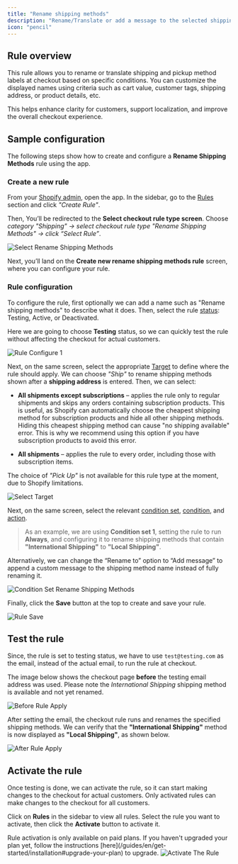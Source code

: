 ```yaml
---
title: "Rename shipping methods"
description: "Rename/Translate or add a message to the selected shipping methods at the checkout under given conditions."
icon: "pencil"
---
```


## Rule overview

This rule allows you to rename or translate shipping and pickup method labels at checkout based on specific conditions. You can customize the displayed names using criteria such as cart value, customer tags, shipping address, or product details, etc.

This helps enhance clarity for customers, support localization, and improve the overall checkout experience.

## Sample configuration

The following steps show how to create and configure a **Rename Shipping Methods** rule using the app.

### Create a new rule

From your [Shopify admin](/guides/en/get-started/installation#go-to-the-app), open the app. In the sidebar, go to the [Rules](/guides/en/get-started/quickstart#create-a-sample-rule) section and click _"Create Rule"_.

Then, You’ll be redirected to the **Select checkout rule type screen**. Choose _category "Shipping" → select checkout rule type "Rename Shipping Methods" → click “Select Rule”_.

<img
  src="/images/essentials/shipping/select-rename-shipping-methods.webp"
  alt="Select Rename Shipping Methods"
/>

Next, you’ll land on the **Create new rename shipping methods rule** screen, where you can configure your rule.

### Rule configuration

To configure the rule, first optionally we can add a name such as "Rename shipping methods" to describe what it does. Then, select the rule [status](/guides/en/get-started/concepts#status): Testing, Active, or Deactivated.

Here we are going to choose **Testing** status, so we can quickly test the rule without affecting the checkout for actual customers.

<img
  src="/images/essentials/shipping/rule-configure-1-rename-shipping-methods.webp"
  alt="Rule Configure 1"
/>

Next, on the same screen, select the appropriate [Target](/guides/en/get-started/concepts#target) to define where the rule should apply. We can choose _"Ship"_ to rename shipping methods shown after a **shipping address** is entered. Then, we can select:

- **All shipments except subscriptions** – applies the rule only to regular shipments and skips any orders containing subscription products. This is useful, as Shopify can automatically choose the cheapest shipping method for subscription products and hide all other shipping methods. Hiding this cheapest shipping method can cause "no shipping available" error. This is why we recommend using this option if you have subscription products to avoid this error.

- **All shipments** – applies the rule to every order, including those with subscription items.

The choice of _"Pick Up"_ is not available for this rule type at the moment, due to Shopify limitations.

<img
  src="/images/essentials/shipping/select-target-2.webp"
  alt="Select Target"
/>

Next, on the same screen, select the relevant [condition set](/guides/en/get-started/concepts#condition-set), [condition](/guides/en/get-started/concepts#conditions-when), and [action](/guides/en/get-started/concepts#action-what).

> As an example, we are using **Condition set 1**, setting the rule to run **Always**, and configuring it to rename shipping methods that contain **"International Shipping"** to **"Local Shipping"**.

Alternatively, we can change the “Rename to” option to “Add message” to append a custom message to the shipping method name instead of fully renaming it.

<img
  src="/images/essentials/shipping/condition-set-rename-shipping-methods.webp"
  alt="Condition Set Rename Shipping Methods"
/>

Finally, click the <b>Save</b> button at the top to create and save your rule.

<img src="/images/shared/save-rule.webp" alt="Rule Save" />

## Test the rule

Since, the rule is set to testing status, we have to use `test@testing.com` as the email, instead of the actual email, to run the rule at checkout.

<Warning>
  The image below shows the checkout page <b>before</b> the testing email
  address was used. Please note the <i>International Shipping</i> shipping
  method is available and not yet renamed.
</Warning>

<img
  src="/images/essentials/shipping/before-rule-apply-shipping-methods.webp"
  alt="Before Rule Apply"
/>

After setting the email, the checkout rule runs and renames the specified shipping methods. We can verify that the **"International Shipping"** method is now displayed as **"Local Shipping"**, as shown below.

<img
  src="/images/essentials/shipping/after-rule-apply-rename-shipping-methods.webp"
  alt="After Rule Apply"
/>

## Activate the rule

Once testing is done, we can activate the rule, so it can start making changes to the checkout for actual customers. Only activated rules can make changes to the checkout for all customers.

Click on **Rules** in the sidebar to view all rules. Select the rule you want to activate, then click the **Activate** button to activate it.

<Warning>
  Rule activation is only available on paid plans. If you haven't upgraded your
  plan yet, follow the instructions
  [here](/guides/en/get-started/installation#upgrade-your-plan) to upgrade.
</Warning>
<img
  src="/images/essentials/shipping/activate-the-rule-rename-shipping-methods.webp"
  alt="Activate The Rule"
/>
